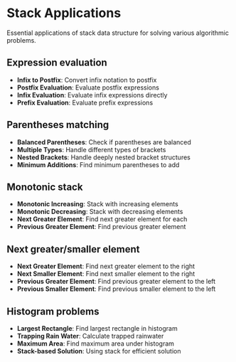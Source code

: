 # Stack Applications

Essential applications of stack data structure for solving various algorithmic problems.

## Expression evaluation

- **Infix to Postfix**: Convert infix notation to postfix
- **Postfix Evaluation**: Evaluate postfix expressions
- **Infix Evaluation**: Evaluate infix expressions directly
- **Prefix Evaluation**: Evaluate prefix expressions

## Parentheses matching

- **Balanced Parentheses**: Check if parentheses are balanced
- **Multiple Types**: Handle different types of brackets
- **Nested Brackets**: Handle deeply nested bracket structures
- **Minimum Additions**: Find minimum parentheses to add

## Monotonic stack

- **Monotonic Increasing**: Stack with increasing elements
- **Monotonic Decreasing**: Stack with decreasing elements
- **Next Greater Element**: Find next greater element for each
- **Previous Greater Element**: Find previous greater element

## Next greater/smaller element

- **Next Greater Element**: Find next greater element to the right
- **Next Smaller Element**: Find next smaller element to the right
- **Previous Greater Element**: Find previous greater element to the left
- **Previous Smaller Element**: Find previous smaller element to the left

## Histogram problems

- **Largest Rectangle**: Find largest rectangle in histogram
- **Trapping Rain Water**: Calculate trapped rainwater
- **Maximum Area**: Find maximum area under histogram
- **Stack-based Solution**: Using stack for efficient solution
